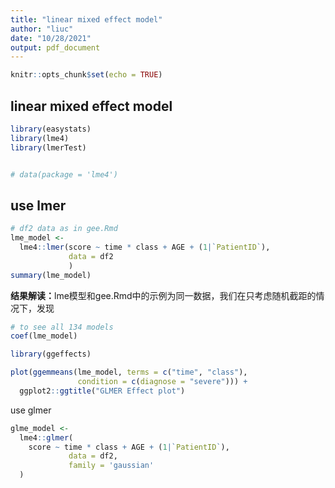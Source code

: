 ```yaml
---
title: "linear mixed effect model"
author: "liuc"
date: "10/28/2021"
output: pdf_document
---
```


```r
knitr::opts_chunk$set(echo = TRUE)
```

## linear mixed effect model

```r
library(easystats)
library(lme4)
library(lmerTest)


# data(package = 'lme4')
```

## use lmer

```r
# df2 data as in gee.Rmd
lme_model <- 
  lme4::lmer(score ~ time * class + AGE + (1|`PatientID`),
             data = df2
             )
summary(lme_model)
```

**结果解读：**lme模型和gee.Rmd中的示例为同一数据，我们在只考虑随机截距的情况下，发现

```r
# to see all 134 models
coef(lme_model)

library(ggeffects)

plot(ggemmeans(lme_model, terms = c("time", "class"), 
               condition = c(diagnose = "severe"))) + 
  ggplot2::ggtitle("GLMER Effect plot")
```

use glmer

```r
glme_model <- 
  lme4::glmer(
    score ~ time * class + AGE + (1|`PatientID`),
             data = df2,
             family = 'gaussian'
  )
```
